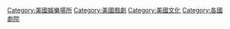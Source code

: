 {{Commonscat|Theaters in the United States}}

[[Category:美國娛樂場所|Category:美國娛樂場所]]
[[Category:美國戲劇|Category:美國戲劇]]
[[Category:美國文化|Category:美國文化]]
[[Category:各國劇院|Category:各國劇院]]
